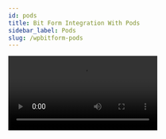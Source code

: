 ```yaml
---
id: pods
title: Bit Form Integration With Pods 
sidebar_label: Pods
slug: /wpbitform-pods
---
```


<Video youtube src="81Uu2Rbmm0Y" />
<br/>

**Pods** is a content management framework that offers an intuitive alternative to WordPress and other content management systems for building sites. With its integration with the Form Builder plugin, it is easier than ever to create and publish forms in WordPress.

Get more from your Pods admin by integrating it with our advanced form builder Bit Form. This Pods integration makes it possible to create custom post types & custom fields & let us collect data & manage those with Bit Form. The possibilities are endless, and we are sure that you will find this documentation useful.

## Create custom post type & fields using Pods 
Here, we will demonstrate an example of ***Car Registration*** to show how this integration will work for Bit Form. Follow the below instructions:

1. For the Pods integration, make sure you have installed the Pods plugin successfully on your WordPress dashboard.

 <Image src="Pods-Integration/1. Pods Plugin" alt="Pods" w="1020" h="400" />

2. Now navigate to Pods dashboard & click on the button ***Create New*** button.

 <Image src="Pods-Integration/2. Create new" alt="Pods" w="1020" h="300" />

3. On the ***Content type*** field, click on the drop-down menu & select ***Custom Post Type***. Then set the ***label***  for singular & plural type as you want. For example, we have set the label as ***Car*** & ***Cars*** regarding singular & plural level. Then click on ***Next Step*** to proceed with further settings.

 <Image src="Pods-Integration/3. Create Post type" alt="Pods" w="1020" h="300" />

4. As we have created ***Car*** as a custom post type earlier, we will create some custom fields under the car type.

  - At first, we created a field & labeled it as ***Brand***.Then set the field type as ***Relationship***. We have set some brand names on the ***Custom defined option*** field as ***BMW, Toyota & Nissan***. Make the option ***Required***. As we have set multiple brand names so from the ***Additional field option*** we have selected the ***Selection Type = Single Select*** & ***Format = Drop Down***. Save the field settings by clicking ***Save field***.   

 <Image src="Pods-Integration/4. Field1" alt="Pods" w="1504" h="300" />

 <Image src="Pods-Integration/5. Field1.1" alt="Pods" w="1504" h="300" />

  - The second field we have created is labeled as ***Price*** & set the field type as ***Currency***.

 <Image src="Pods-Integration/6. Field2" alt="Pods" w="1504" h="300" />

  - For the ***Body style*** field, we have set the field type as ***Relationship***. Body styles are Sedans & Hatchbacks. From the ***Additional field option*** we have selected the ***Selection Type = Multiple Select*** & ***Format = Multi-Select***.

 <Image src="Pods-Integration/7. Field3" alt="Pods" w="1504" h="300" />

 <Image src="Pods-Integration/8. Field3.1" alt="Pods" w="1504" h="300" />

 - The fourth field is ***Website Link*** & set the field type as ***Website***. 

 <Image src="Pods-Integration/9. Field4" alt="Pods" w="1504" h="250" />

 - The last field we have created is ***Specification***, & the field type is ***Plain Paragraph Text***.

 <Image src="Pods-Integration/10. Field5" alt="Pods" w="1504" h="250" />

5.  After creating the related field of the custom post type navigate to ***Advanced Option*** & check the ***Author*** & ***Featured Image*** from the ***Support*** option.

 <Image src="Pods-Integration/Support" alt="Pods" w="1504" h="300" />

 > ***Note: By checking the  “Featured Image,” user can upload an image directly to the post type they have created***

6.  Now, click on the ***Save Pod*** button to save all the Pods settings

 <Image src="Pods-Integration/11. Save Pod" alt="Pods" w="1504" h="300" />

> ***Note: All the field settings you have to set are related to your custom post type. Here we have shown you some demo field settings***

## Create a form using Bit Form:
1. After the Pods field settings, navigate to Bit Form & click on ***Create Form***. Then select ***Blank form***. 

 <Image src="Pods-Integration/12. Create Form" alt="Pods" w="1504" h="200" />

2. You have to drag & drop ***Text*** , ***Multiline Text*** & ***Image***  fields for the ***Post Type*** & ***Post Content*** & ***Featured Image***. These three fields are WordPress by default fields.

3. Here, we have created a form called ***Car Registration***, where we have designed it with all the fields related to the custom post type ***Car***.

 <Image src="Pods-Integration/13. Car registration form" alt="Pods" w="1504" h="250" />

4. After completing all the field settings, save the form.

## Integration Settings:
1.  Follow the path: ***Settings => Integrations =>  Click on (+) => Click on Pods***. Give a suitable name for the integration. 

 <Image src="Pods-Integration/14. Settings to integration" alt="Pods" w="1504" h="300" />

 <Image src="Pods-Integration/15. Select Pods" alt="Pods" w="1504" h="300" />

2. Select the Pod type & post status. These two fields are compulsory for the integration settings. Then select the ***Author***. 

 <Image src="Pods-Integration/16. Integration name" alt="Pods" w="1504" h="300" />

3. Now, you have to map the form fields to the pods field on the ***Pods Field Mapping*** section. Then map the WordPress default post field with the form fields from the ***WP Object Fields Mapping***.

 <Image src="Pods-Integration/17. Map" alt="Pods" w="1504" h="300" />

4. Save the complete integration setting.

> ***Note: Make sure Pods field type & Bit Form field type have to be same***

5. After completing the settings, you have to set the conditions when this integration works. Don’t forget to specify the integration name; otherwise, the integration will not work correctly. Here we have set the condition that – every time when records will be created/ edited, on form submission the integration will be triggered.

 <Image src="Pods-Integration/18. CL" alt="Pods" w="1504" h="300" />

6. Now, whenever a user will submit the data it will be posted as content on the created custom post type option. Admin can edit those data if needed. Also, all the submitted data will be stored on the Form Responses page. Admin can view & manage those data.

 <Image src="Pods-Integration/19. Responses" alt="Pods" w="1504" h="200" />

 <Image src="Pods-Integration/20. Responses on post" alt="Pods" w="1504" h="300" />



<Feedback/>